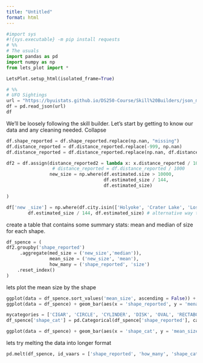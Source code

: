```yaml
---
title: "Untitled"
format: html
---
```



```python
#import sys
#!{sys.executable} -m pip install requests
# %%
# The usuals
import pandas as pd
import numpy as np
from lets_plot import *

LetsPlot.setup_html(isolated_frame=True)
```

```python
# %%
# UFO Sightings
url = "https://byuistats.github.io/DS250-Course/Skill%20Builders/json_missing.json"
df = pd.read_json(url)
df
```

We'll be loosely following the skill builder.
Let's start by getting to know our data and any cleaning needed.
Collapse

```python
df.shape_reported = df.shape_reported.replace(np.nan, "missing")
df.distance_reported = df.distance_reported.replace(-999, np.nan)
df.distance_reported = df.distance_reported.replace(np.nan, df.distance_reported.mean())

```




```python
df2 = df.assign(distance_reported2 = lambda x: x.distance_reported / 1000,
                 # distance_reported = df.distance_reported / 1000
                new_size = np.where(df.estimated.size > 10000,
                                    df.estimated_size / 144,
                                    df.estimated_size)

)

df['new _size'] = np.where(df.city.isin(['Holyoke', 'Crater Lake', 'Los Angeles', 'San Diego', 'Dallas']), 
        df.estimated_size / 144, df.estimated_size) # alternative way to do it
```

create a table that contains some summary stats: mean and median of size for each shape. 


```python
df_spence = (
df2.groupby('shape_reported')
     .aggregate(med_size = ('new_size','median')),
                mean_size = ('new_size', 'mean'),
                how_many = ('shape_reported', 'size')
    .reset_index()
)
```

lets plot the mean size by the shape


```python
ggplot(data = df_spence.sort_values('mean_size', ascending = False)) +
ggplot(data = df_spence) + geom_bar(aes(x = 'shape_reported', y = 'mena_size'), stat = 'identity')
```


```python
mycategories = ['CIGAR', 'CIRCLE', 'CYLINDER', 'DISK', 'OVAL', 'RECTABGLE', 'SPERE', 'TRIANGLE', 'FIREBALL', 'FORMATION', 'LIGHT', 'OTHER', 'MISSING']
df_spence['shape_cat'] = pd.Categorical(df_spence['shape_reported'], categories = mycategories, ordered = True)
```


```python
ggplot(data = df_spence) + geom_bar(aes(x = 'shape_cat', y = 'mean_size'), stat = 'identity')
```

lets try melting the data into longer format


```python
pd.melt(df_spence, id_vaars = ['shape_reported', 'how_many', 'shape_cat'], var_name = 'source', value_name = 'size')
```